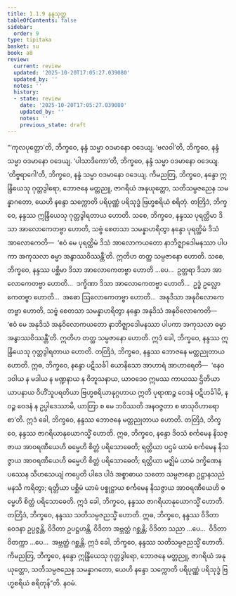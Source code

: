```yaml
---
title: 1.1.9 နန္ဒသုတ္တ
tableOfContents: false
sidebar:
  order: 9
type: tipitaka
basket: su
book: a8
review:
  current: review
  updated: '2025-10-20T17:05:27.039080'
  updated_by: ''
  notes: ''
  history:
  - state: review
    date: '2025-10-20T17:05:27.039080'
    updated_by: ''
    notes: ''
    previous_state: draft
---
```



<DynamicBreadcrumb />


<ReviewStatus review={frontmatter.review} showDetails={true} />

<HypothesisAnnotation frontmatter={frontmatter} />

<Division number="9" book="a8" e="ch" v="17" p="14">

<Paragraph number="70" book="a8">
“‘ကုလပုတ္တော’တိ, ဘိက္ခဝေ, နန္ဒံ သမ္မာ ဝဒမာနော ဝဒေယျ. ‘ဗလဝါ’တိ, ဘိက္ခဝေ, နန္ဒံ သမ္မာ ဝဒမာနော ဝဒေယျ. ‘ပါသာဒိကော’တိ, ဘိက္ခဝေ, နန္ဒံ သမ္မာ ဝဒမာနော ဝဒေယျ. ‘တိဗ္ဗရာဂေါ’တိ, ဘိက္ခဝေ, နန္ဒံ သမ္မာ ဝဒမာနော ဝဒေယျ. ကိမညတြ, ဘိက္ခဝေ, နန္ဒော ဣန္ဒြိယေသု ဂုတ္တဒွါရော, ဘောဇနေ မတ္တညူ, ဇာဂရိယံ အနုယုတ္တော, သတိသမ္ပဇညေန သမန္နာဂတော, ယေဟိ နန္ဒော သက္ကောတိ ပရိပုဏ္ဏံ ပရိသုဒ္ဓံ ဗြဟ္မစရိယံ စရိတုံ. တတြိဒံ, ဘိက္ခဝေ, နန္ဒဿ ဣန္ဒြိယေသု ဂုတ္တဒွါရတာယ ဟောတိ. သစေ, ဘိက္ခဝေ, နန္ဒဿ ပုရတ္ထိမာ ဒိသာ အာလောကေတဗ္ဗာ ဟောတိ, သဗ္ဗံ စေတသာ သမန္နာဟရိတွာ နန္ဒော ပုရတ္ထိမံ ဒိသံ အာလောကေတိ—  ‘ဧဝံ မေ ပုရတ္ထိမံ ဒိသံ အာလောကယတော နာဘိဇ္ဈာဒေါမနဿာ ပါပကာ အကုသလာ ဓမ္မာ အနွာဿဝိဿန္တီ’တိ. ဣတိဟ တတ္ထ သမ္ပဇာနော ဟောတိ.
</Paragraph>

<Paragraph number="71" book="a8">
သစေ, ဘိက္ခဝေ, နန္ဒဿ ပစ္ဆိမာ ဒိသာ အာလောကေတဗ္ဗာ ဟောတိ …ပေ…  ဥတ္တရာ ဒိသာ အာလောကေတဗ္ဗာ ဟောတိ…  ဒက္ခိဏာ ဒိသာ အာလောကေတဗ္ဗာ ဟောတိ…  ဥဒ္ဓံ ဥလ္လောကေတဗ္ဗာ ဟောတိ…  အဓော ဩလောကေတဗ္ဗာ ဟောတိ…  အနုဒိသာ အနုဝိလောကေတဗ္ဗာ ဟောတိ, သဗ္ဗံ စေတသာ သမန္နာဟရိတွာ နန္ဒော အနုဒိသံ အနုဝိလောကေတိ—  ‘ဧဝံ မေ အနုဒိသံ အနုဝိလောကယတော နာဘိဇ္ဈာဒေါမနဿာ ပါပကာ အကုသလာ ဓမ္မာ အနွာဿဝိဿန္တီ’တိ. ဣတိဟ တတ္ထ သမ္ပဇာနော ဟောတိ. ဣဒံ ခေါ, ဘိက္ခဝေ, နန္ဒဿ ဣန္ဒြိယေသု ဂုတ္တဒွါရတာယ ဟောတိ.
</Paragraph>

<Paragraph number="72" book="a8">
တတြိဒံ, ဘိက္ခဝေ, နန္ဒဿ ဘောဇနေ မတ္တညုတာယ ဟောတိ. ဣဓ, ဘိက္ခဝေ, နန္ဒော ပဋိသင်္ခါ ယောနိသော အာဟာရံ အာဟာရေတိ—  ‘နေဝ ဒဝါယ န မဒါယ န မဏ္ဍနာယ န ဝိဘူသနာယ, ယာဝဒေဝ ဣမဿ ကာယဿ ဌိတိယာ ယာပနာယ ဝိဟိံသူပရတိယာ ဗြဟ္မစရိယာနုဂ္ဂဟာယ ဣတိ ပုရာဏဉ္စ ဝေဒနံ ပဋိဟင်္ခါမိ, နဝဉ္စ ဝေဒနံ န ဥပ္ပါဒေဿာမိ, ယာတြာ စ မေ ဘဝိဿတိ အနဝဇ္ဇတာ စ ဖာသုဝိဟာရော စာ’တိ. ဣဒံ ခေါ, ဘိက္ခဝေ, နန္ဒဿ ဘောဇနေ မတ္တညုတာယ ဟောတိ.
</Paragraph>

<Paragraph number="73" book="a8">
တတြိဒံ, ဘိက္ခဝေ, နန္ဒဿ ဇာဂရိယာနုယောဂသ္မိံ ဟောတိ. ဣဓ, ဘိက္ခဝေ, နန္ဒော ဒိဝသံ စင်္ကမေန နိသဇ္ဇာယ အာဝရဏီယေဟိ ဓမ္မေဟိ စိတ္တံ ပရိသောဓေတိ; ရတ္တိယာ ပဌမံ ယာမံ စင်္ကမေန နိသဇ္ဇာယ အာဝရဏီယေဟိ ဓမ္မေဟိ စိတ္တံ ပရိသောဓေတိ; ရတ္တိယာ မဇ္ဈိမံ ယာမံ ဒက္ခိဏေန ပဿေန သီဟသေယျံ ကပ္ပေတိ ပါဒေ ပါဒံ အစ္စာဓာယ သတော သမ္ပဇာနော ဥဋ္ဌာနသညံ မနသိ ကရိတွာ; ရတ္တိယာ ပစ္ဆိမံ ယာမံ ပစ္စုဋ္ဌာယ စင်္ကမေန နိသဇ္ဇာယ အာဝရဏီယေဟိ ဓမ္မေဟိ စိတ္တံ ပရိသောဓေတိ. ဣဒံ ခေါ, ဘိက္ခဝေ, နန္ဒဿ ဇာဂရိယာနုယောဂသ္မိံ ဟောတိ.
</Paragraph>

<Paragraph number="74" book="a8">
တတြိဒံ, ဘိက္ခဝေ, နန္ဒဿ သတိသမ္ပဇညသ္မိံ ဟောတိ. ဣဓ, ဘိက္ခဝေ, နန္ဒဿ ဝိဒိတာ ဝေဒနာ ဥပ္ပဇ္ဇန္တိ, ဝိဒိတာ ဥပဋ္ဌဟန္တိ, ဝိဒိတာ အဗ္ဘတ္ထံ ဂစ္ဆန္တိ; ဝိဒိတာ သညာ …ပေ…  ဝိဒိတာ ဝိတက္ကာ …ပေ…  အဗ္ဘတ္ထံ ဂစ္ဆန္တိ. ဣဒံ ခေါ, ဘိက္ခဝေ, နန္ဒဿ သတိသမ္ပဇညသ္မိံ ဟောတိ.
</Paragraph>

<Paragraph number="75" book="a8">
ကိမညတြ, ဘိက္ခဝေ, နန္ဒော ဣန္ဒြိယေသု ဂုတ္တဒွါရော, ဘောဇနေ မတ္တညူ, ဇာဂရိယံ အနုယုတ္တော, သတိသမ္ပဇညေန သမန္နာဂတော, ယေဟိ နန္ဒော သက္ကောတိ ပရိပုဏ္ဏံ ပရိသုဒ္ဓံ ဗြဟ္မစရိယံ စရိတုန်”တိ.

</Paragraph>
</Division>

<Paragraph number="76" type="center" book="a8">
နဝမံ.
</Paragraph>